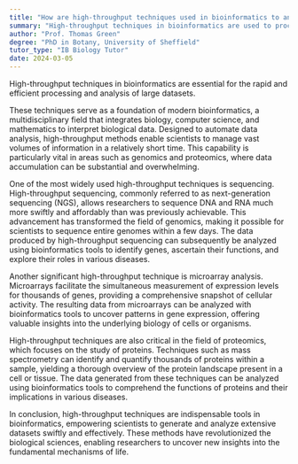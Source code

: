 ```yaml
---
title: "How are high-throughput techniques used in bioinformatics to analyze large datasets?"
summary: "High-throughput techniques in bioinformatics are used to process and analyse large datasets quickly and efficiently."
author: "Prof. Thomas Green"
degree: "PhD in Botany, University of Sheffield"
tutor_type: "IB Biology Tutor"
date: 2024-03-05
---
```


High-throughput techniques in bioinformatics are essential for the rapid and efficient processing and analysis of large datasets.

These techniques serve as a foundation of modern bioinformatics, a multidisciplinary field that integrates biology, computer science, and mathematics to interpret biological data. Designed to automate data analysis, high-throughput methods enable scientists to manage vast volumes of information in a relatively short time. This capability is particularly vital in areas such as genomics and proteomics, where data accumulation can be substantial and overwhelming.

One of the most widely used high-throughput techniques is sequencing. High-throughput sequencing, commonly referred to as next-generation sequencing (NGS), allows researchers to sequence DNA and RNA much more swiftly and affordably than was previously achievable. This advancement has transformed the field of genomics, making it possible for scientists to sequence entire genomes within a few days. The data produced by high-throughput sequencing can subsequently be analyzed using bioinformatics tools to identify genes, ascertain their functions, and explore their roles in various diseases.

Another significant high-throughput technique is microarray analysis. Microarrays facilitate the simultaneous measurement of expression levels for thousands of genes, providing a comprehensive snapshot of cellular activity. The resulting data from microarrays can be analyzed with bioinformatics tools to uncover patterns in gene expression, offering valuable insights into the underlying biology of cells or organisms.

High-throughput techniques are also critical in the field of proteomics, which focuses on the study of proteins. Techniques such as mass spectrometry can identify and quantify thousands of proteins within a sample, yielding a thorough overview of the protein landscape present in a cell or tissue. The data generated from these techniques can be analyzed using bioinformatics tools to comprehend the functions of proteins and their implications in various diseases.

In conclusion, high-throughput techniques are indispensable tools in bioinformatics, empowering scientists to generate and analyze extensive datasets swiftly and effectively. These methods have revolutionized the biological sciences, enabling researchers to uncover new insights into the fundamental mechanisms of life.
    